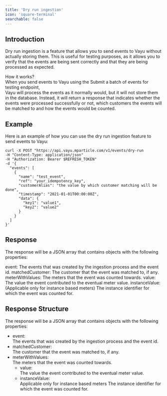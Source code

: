 ```yaml
---
title: 'Dry run ingestion'
icon: 'square-terminal'
searchable: false
---
```


## Introduction
Dry run ingestion is a feature that allows you to send events to Vayu without actually storing them. This is useful for testing purposes, as it allows you to verify that the events are being sent correctly and that they are being processed as expected.

<Info>
 How it works? <br/>
 When you send events to Vayu using the Submit a batch of events for testing endpoint, <br/>
 Vayu will process the events as it normally would, but it will not store them in the database. Instead, it will return a response that indicates whether the events were processed successfully or not, which customers the events will be matched to and how the events would be counted.
</Info>

## Example
Here is an example of how you can use the dry run ingestion feature to send events to Vayu:


```mdx-code-block
curl -X POST "https://api.vayu.mparticle.com/v1/events/dry-run
-H "Content-Type: application/json"
-H "Authorization: Bearer $REFRESH_TOKEN"
-d '{
  "events": [
    {
      "name": "test_event",
      "ref": "your_idempotency_key",
      "customerAlias": "the value by which customer matching will be done",
      "timestamp": "2021-01-01T00:00:00Z",
      "data": {
        "key1": "value1",
        "key2": "value2"
      }
    }
  ]
}'
```
## Response
The response will be a JSON array that contains objects with the following properties:

event: The events that was created by the ingestion process and the event id.
matchedCustomer: The customer that the event was matched to, if any.
meterWithValues: The meters that the event was counted towards.
value: The value the event contributed to the eventual meter value.
instanceValue: (Applicable only for instance based meters) The instance identifier for which the event was counted for.

## Response Structure

The response will be a JSON array that contains objects with the following properties:
- event: <br/> The events that was created by the ingestion process and the event id.
- matchedCustomer: <br/>
 The customer that the event was matched to, if any.
- meterWithValues: <br/>
 The meters that the event was counted towards.
  - value: <br/>  The value the event contributed to the eventual meter value.
  - instanceValue: <br/>
   Applicable only for instance based meters
   The instance identifier for which the event was counted for.